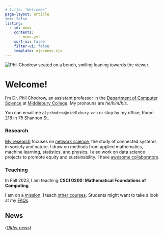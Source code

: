 ```yaml
---
# title: "Welcome!"
page-layout: article
toc: false
listing:
  - id: news
    contents: 
      - news.yml
    sort-ui: false
    filter-ui: false
    template: ejs/news.ejs
---
```


<img src="assets/img/sitting.png" class="img-responsive img-profile" alt="Phil Chodrow seated on a bench, smiling leaning towards the viewer.">

# Welcome! 
      
I'm Dr. Phil Chodrow, an assistant professor in the [Department of Computer Science](https://www.middlebury.edu/academics/cs) at [Middlebury College](https://www.middlebury.edu/#story645114). My pronouns are *he/him/his*. 

You can email me at `pchodrow@middlebury.edu` or stop by my office, Room 218 in 75 Shannon St.  

### Research

[My research](research.qmd) focuses on [network science](https://en.wikipedia.org/wiki/Network_science), the study of connected systems in society and nature. I draw on methods from applied mathematics, machine learning, statistics, and physics. I also work on data science projects to promote equity and sustainability. I have [awesome collaborators](research.qmd#key-collaborators). 

### Teaching

In Fall 2023, I am teaching **CSCI 0200: Mathematical Foundations of Computing**.

I am on a [mission](mission.qmd). I teach [other courses](teaching.qmd). Students might want to take a look at my [FAQs](for-students.qmd). 

<div class="no-wrap">

## News

:::{#news}
:::
   

([*Older news*](news_archive.qmd))

</div>